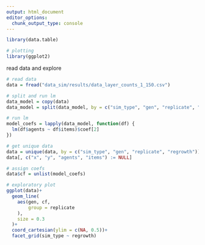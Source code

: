 ```yaml
---
output: html_document
editor_options: 
  chunk_output_type: console
---
```


```r
library(data.table)

# plotting
library(ggplot2)
```

read data and explore

```r
# read data
data = fread("data_sim/results/data_layer_counts_1_150.csv")

# split and run lm
data_model = copy(data)
data_model = split(data_model, by = c("sim_type", "gen", "replicate", "regrowth"))

# run lm
model_coefs = lapply(data_model, function(df) {
  lm(df$agents ~ df$items)$coef[2]
})

# get unique data
data = unique(data, by = c("sim_type", "gen", "replicate", "regrowth"))
data[, c("x", "y", "agents", "items") := NULL]

# assign coefs
data$cf = unlist(model_coefs)
```

```r
# exploratory plot
ggplot(data)+
  geom_line(
    aes(gen, cf,
        group = replicate
    ),
    size = 0.3
  )+
  coord_cartesian(ylim = c(NA, 0.5))+
  facet_grid(sim_type ~ regrowth)
```

